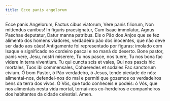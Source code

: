 ```yaml
---
title: Ecce panis angelorum
---
```


<div class="side-by-side not-content">
  <span>
    Ecce panis Angelorum, Factus cibus viatorum, Vere panis filiorum, Non
    mittendus canibus! In figuris praesignatur, Cum Isaac immolatur, Agnus
    Paschae deputatur, Datur manna patribus.
  </span>
  <span>
    Eis o Pão dos Anjos que se fez alimento dos homens viadores, verdadeiro pão
    dos inocentes, que não deve ser dado aos cães! Antigamente foi representado
    por figuras: imolado com Isaque e significado no cordeiro pascal e no maná
    do deserto.
  </span>
  <span>
    Bone pastor, panis vere, Jesu, nostri miserere, Tu nos pasce, nos tuere, Tu
    nos bona fac videre In terra viventium. Tu qui cuncta scis et vales, Qui nos
    pascis hic mortales, Tuos ibi commensales, Cohaeredes et sodales Fac
    sanctorum civium.
  </span>
  <span>
    Ó bom Pastor, ó Pão verdadeiro, ó Jesus, tende piedade de nós:
    alimentai-nos, defendei-nos do mal e permiti que gozemos os verdadeiros bens
    da terra dos vivos. Ó Vós, que tudo conheceis e podeis: ó Vós, que nos
    alimentais nesta vida mortal, tornai-nos co-herdeiros e companheiros dos
    habitantes da cidade celestial. Amen.
  </span>
</div>
